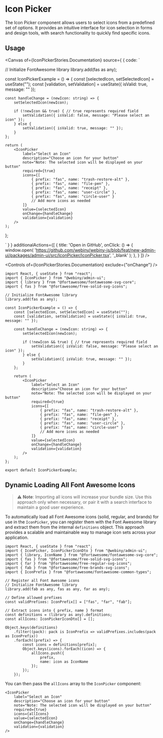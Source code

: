 

<Meta of={IconPickerStories} />

# Icon Picker

The Icon Picker component allows users to select icons from a predefined set of options. It provides an intuitive interface for icon selection in forms and design tools, with search functionality to quickly find specific icons.

## Usage

<Canvas of={IconPickerStories.Documentation} source={ { code: `

// Initialize FontAwesome library
library.add(fas as any);

const IconPickerExample = () => {
    const [selectedIcon, setSelectedIcon] = useState("");
    const [validation, setValidation] = useState({ isValid: true, message: "" });

    const handleChange = (newIcon: string) => {
        setSelectedIcon(newIcon);

        if (!newIcon && true) { // true represents required field
            setValidation({ isValid: false, message: "Please select an icon" });
        } else {
            setValidation({ isValid: true, message: "" });
        }
    };

    return (
        <IconPicker
            label="Select an Icon"
            description="Choose an icon for your button"
            note="Note: The selected icon will be displayed on your button"
            required={true}
            icons={[
                { prefix: "fas", name: "trash-restore-alt" },
                { prefix: "fas", name: "file-pen" },
                { prefix: "fas", name: "receipt" },
                { prefix: "fas", name: "user-circle" },
                { prefix: "fas", name: "circle-user" }
                // Add more icons as needed
            ]}
            value={selectedIcon}
            onChange={handleChange}
            validation={validation}
        />
    );
};


` } }
        additionalActions={[
            {
                title: 'Open in GitHub',
                onClick: () => {
                    window.open(
                        'https://github.com/webiny/webiny-js/blob/feat/new-admin-ui/packages/admin-ui/src/IconPicker/IconPicker.tsx',
                        '_blank'
                    );
                },
            }
        ]}
/>

<Controls of={IconPickerStories.Documentation} exclude={"onChange"} />

```tsx
import React, { useState } from "react";
import { IconPicker } from "@webiny/admin-ui";
import { library } from "@fortawesome/fontawesome-svg-core";
import { fas } from "@fortawesome/free-solid-svg-icons";

// Initialize FontAwesome library
library.add(fas as any);

const IconPickerExample = () => {
    const [selectedIcon, setSelectedIcon] = useState("");
    const [validation, setValidation] = useState({ isValid: true, message: "" });

    const handleChange = (newIcon: string) => {
        setSelectedIcon(newIcon);

        if (!newIcon && true) { // true represents required field
            setValidation({ isValid: false, message: "Please select an icon" });
        } else {
            setValidation({ isValid: true, message: "" });
        }
    };

    return (
        <IconPicker
            label="Select an Icon"
            description="Choose an icon for your button"
            note="Note: The selected icon will be displayed on your button"
            required={true}
            icons={[
                { prefix: "fas", name: "trash-restore-alt" },
                { prefix: "fas", name: "file-pen" },
                { prefix: "fas", name: "receipt" },
                { prefix: "fas", name: "user-circle" },
                { prefix: "fas", name: "circle-user" }
                // Add more icons as needed
            ]}
            value={selectedIcon}
            onChange={handleChange}
            validation={validation}
        />
    );
};

export default IconPickerExample;
```

## Dynamic Loading All Font Awesome Icons

> ⚠️ **Note**: Importing all icons will increase your bundle size. Use this approach only when necessary, or pair it with a search interface to maintain a good user experience.

To automatically load all Font Awesome icons (solid, regular, and brands) for use in the `IconPicker`, you can register them with the Font Awesome library and extract them from the internal `definitions` object. This approach provides a scalable and maintainable way to manage icon sets across your application.

```tsx
import React, { useState } from "react";
import { IconPicker, IconPickerIconDto } from "@webiny/admin-ui";
import { library, IconName } from "@fortawesome/fontawesome-svg-core";
import { fas } from "@fortawesome/free-solid-svg-icons";
import { far } from "@fortawesome/free-regular-svg-icons";
import { fab } from "@fortawesome/free-brands-svg-icons";
import { IconPrefix } from "@fortawesome/fontawesome-common-types";

// Register all Font Awesome icons
// Initialize FontAwesome library
library.add(fab as any, fas as any, far as any);

// Define allowed prefixes
const validPrefixes: IconPrefix[] = ["fas", "far", "fab"];

// Extract icons into { prefix, name } format
const definitions = (library as any).definitions;
const allIcons: IconPickerIconDto[] = [];

Object.keys(definitions)
    .filter((pack): pack is IconPrefix => validPrefixes.includes(pack as IconPrefix))
    .forEach((prefix) => {
        const icons = definitions[prefix];
        Object.keys(icons).forEach((icon) => {
            allIcons.push({
                prefix,
                name: icon as IconName
            });
        });
    });
```

You can then pass the `allIcons` array to the `IconPicker` component:

```tsx
<IconPicker
    label="Select an Icon"
    description="Choose an icon for your button"
    note="Note: The selected icon will be displayed on your button"
    required={true}
    icons={allIcons}
    value={selectedIcon}
    onChange={handleChange}
    validation={validation}
/>
```
